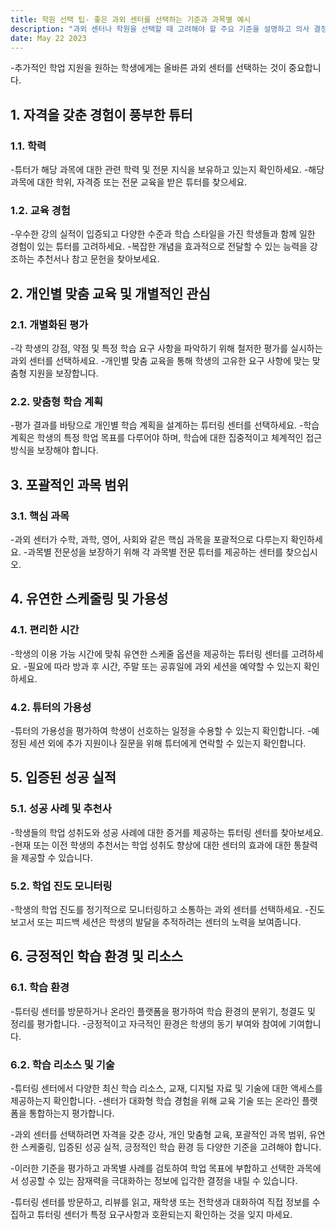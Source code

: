```yaml
---
title: 학원 선택 팁- 좋은 과외 센터를 선택하는 기준과 과목별 예시
description: "과외 센터나 학원을 선택할 때 고려해야 할 주요 기준을 설명하고 의사 결정 과정을 안내하는 과목별 예를 제공합니다."
date: May 22 2023
---
```

-추가적인 학업 지원을 원하는 학생에게는 올바른 과외 센터를 선택하는 것이 중요합니다.

## 1. 자격을 갖춘 경험이 풍부한 튜터
### 1.1. 학력

-튜터가 해당 과목에 대한 관련 학력 및 전문 지식을 보유하고 있는지 확인하세요.
-해당 과목에 대한 학위, 자격증 또는 전문 교육을 받은 튜터를 찾으세요.
### 1.2. 교육 경험

-우수한 강의 실적이 입증되고 다양한 수준과 학습 스타일을 가진 학생들과 함께 일한 경험이 있는 튜터를 고려하세요.
-복잡한 개념을 효과적으로 전달할 수 있는 능력을 강조하는 추천서나 참고 문헌을 찾아보세요.
## 2. 개인별 맞춤 교육 및 개별적인 관심
### 2.1. 개별화된 평가

-각 학생의 강점, 약점 및 특정 학습 요구 사항을 파악하기 위해 철저한 평가를 실시하는 과외 센터를 선택하세요.
-개인별 맞춤 교육을 통해 학생의 고유한 요구 사항에 맞는 맞춤형 지원을 보장합니다.
### 2.2. 맞춤형 학습 계획

-평가 결과를 바탕으로 개인별 학습 계획을 설계하는 튜터링 센터를 선택하세요.
-학습 계획은 학생의 특정 학업 목표를 다루어야 하며, 학습에 대한 집중적이고 체계적인 접근 방식을 보장해야 합니다.
## 3. 포괄적인 과목 범위
### 3.1. 핵심 과목

-과외 센터가 수학, 과학, 영어, 사회와 같은 핵심 과목을 포괄적으로 다루는지 확인하세요.
-과목별 전문성을 보장하기 위해 각 과목별 전문 튜터를 제공하는 센터를 찾으십시오.
## 4. 유연한 스케줄링 및 가용성
### 4.1. 편리한 시간

-학생의 이용 가능 시간에 맞춰 유연한 스케줄 옵션을 제공하는 튜터링 센터를 고려하세요.
-필요에 따라 방과 후 시간, 주말 또는 공휴일에 과외 세션을 예약할 수 있는지 확인하세요.
### 4.2. 튜터의 가용성

-튜터의 가용성을 평가하여 학생이 선호하는 일정을 수용할 수 있는지 확인합니다.
-예정된 세션 외에 추가 지원이나 질문을 위해 튜터에게 연락할 수 있는지 확인합니다.
## 5. 입증된 성공 실적
### 5.1. 성공 사례 및 추천사

-학생들의 학업 성취도와 성공 사례에 대한 증거를 제공하는 튜터링 센터를 찾아보세요.
-현재 또는 이전 학생의 추천서는 학업 성취도 향상에 대한 센터의 효과에 대한 통찰력을 제공할 수 있습니다.
### 5.2. 학업 진도 모니터링

-학생의 학업 진도를 정기적으로 모니터링하고 소통하는 과외 센터를 선택하세요.
-진도 보고서 또는 피드백 세션은 학생의 발달을 추적하려는 센터의 노력을 보여줍니다.
## 6. 긍정적인 학습 환경 및 리소스
### 6.1. 학습 환경

-튜터링 센터를 방문하거나 온라인 플랫폼을 평가하여 학습 환경의 분위기, 청결도 및 정리를 평가합니다.
-긍정적이고 자극적인 환경은 학생의 동기 부여와 참여에 기여합니다.
### 6.2. 학습 리소스 및 기술

-튜터링 센터에서 다양한 최신 학습 리소스, 교재, 디지털 자료 및 기술에 대한 액세스를 제공하는지 확인합니다.
-센터가 대화형 학습 경험을 위해 교육 기술 또는 온라인 플랫폼을 통합하는지 평가합니다.


-과외 센터를 선택하려면 자격을 갖춘 강사, 개인 맞춤형 교육, 포괄적인 과목 범위, 유연한 스케줄링, 입증된 성공 실적, 긍정적인 학습 환경 등 다양한 기준을 고려해야 합니다. 

-이러한 기준을 평가하고 과목별 사례를 검토하여 학업 목표에 부합하고 선택한 과목에서 성공할 수 있는 잠재력을 극대화하는 정보에 입각한 결정을 내릴 수 있습니다. 

-튜터링 센터를 방문하고, 리뷰를 읽고, 재학생 또는 전학생과 대화하여 직접 정보를 수집하고 튜터링 센터가 특정 요구사항과 호환되는지 확인하는 것을 잊지 마세요.
